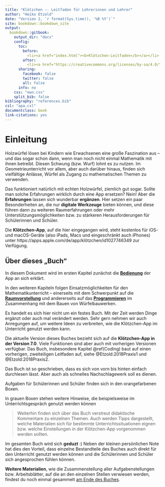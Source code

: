 ```yaml
---
title: "Klötzchen -- Leitfaden für Lehrerinnen und Lehrer"
author: "Heiko Etzold"
date: "Version 2, `r format(Sys.time(), '%B %Y')`"
site: bookdown::bookdown_site
output: 
  bookdown::gitbook:
    output_dir: "docs"
    config:
      toc:
        before: 
          <li><a href="index.html"><b>Klötzchen-Leitfaden</b></a></li>
        after: 
          <li><a href="https://creativecommons.org/licenses/by-sa/4.0/"><img src="pictures/by-sa.png" height="20px"/></a></li>
      sharing:
        facebook: false
        twitter: false
        all: false
      info: no
    css: "own.css"
    split_bib: false
bibliography: "references.bib" 
csl: "apa.csl"
documentclass: book
link-citations: yes
---
```


# Einleitung {- #Einleitung}

Holzwürfel lösen bei Kindern wie Erwachsenen eine große Faszination aus -- und das sogar schon dann, wenn man noch nicht einmal Mathematik mit ihnen betreibt. Diesen Schwung (bzw. Wurf) lohnt es zu nutzen. Im Geometrieunterricht vor allem, aber auch darüber hinaus, finden sich vielfältige Anlässe, Würfel als Zugang zu mathematischen Themen zu verwenden.

Das funktioniert natürlich mit echten Holzwürfel, ziemlich gut sogar. Sollte man solche Erfahrungen wirklich durch eine App ersetzen? Nein! Aber die **Erfahrungen** lassen sich wunderbar **ergänzen**. Hier setzen ein paar Besonderheiten an, die nur **digitale Werkzeuge** bieten können, und diese führen dann zu weiteren Raumerfahrungen oder mehr Unterstützungsmöglichkeiten bzw. zu stärkeren Herausforderungen für Schülerinnen und Schüler.

Die **Klötzchen-App**, auf die hier eingegangen wird, steht kostenlos für iOS- und macOS-Geräte (also iPads, Macs und eingeschränkt auch iPhones) unter https://apps.apple.com/de/app/klötzchen/id1027746349 zur Verfügung.


## Über dieses „Buch“ {-}

In diesem Dokument wird im ersten Kapitel zunächst die **[Bedienung](#bedienung-der-klötzchen-app)** der App an sich erklärt.

In den weiteren Kapiteln folgen Einsatzmöglichkeiten für den Mathematikunterricht -- einerseits mit dem Schwerpunkt auf die **[Raumvorstellung](#Raumvorstellung)** und andererseits auf das **[Programmieren](#Coding)** im Zusammenhang mit dem Bauen von Würfelbauwerken.

Es handelt es sich hier nicht um ein festes Buch. Mit der Zeit werden Dinge ergänzt oder auch mal verändert werden. Sehr gern nehmen wir auch Anregungen auf, um weitere Ideen zu verbreiten, wie die Klötzchen-App im Unterricht genutzt werden kann. 

Die aktuelle Version dieses Buches bezieht sich auf die **Klötzchen-App in der Version 7.0**. Viele Funktionen sind aber auch mit vorherigen Versionen verfügbar. Das Buch, insbesondere Kapitel \@ref(Coding) baut auf einen vorherigen, zweiteiligen Leitfaden auf, siehe @Etzold:2018Praxis1 und @Etzold:2018Praxis2.

Das Buch ist so geschrieben, dass es sich von vorn bis hinten einfach durchlesen lässt. Aber auch als schnelles Nachschlagewerk soll es dienen.

::: {.task}
Aufgaben für Schülerinnen und Schüler finden sich in den orangefarbenen Boxen. 
:::
    
::: {.hint}
In grauen Boxen stehen weitere Hinweise, die beispielsweise im Unterrichtsgespräch genutzt werden können
:::


> Weiterhin finden sich über das Buch verstreut didaktische Kommentare zu einzelnen Themen. Auch werden Tipps dargestellt, welche Materialien sich für bestimmte Unterrichtssituationen eignen bzw. welche Einstellungen in der Klötzchen-App vorgenommen werden sollten.

Im gesamten Buch wird sich **geduzt** :) Neben der kleinen persönlichen Note hat dies den Vorteil, dass einzelne Bestandteile des Buches auch direkt für den Unterricht genutzt werden können und die Schülerinnen und Schüler sich angesprochen fühlen können. 

**Weitere Materialien**, wie die Zusammenstellung aller Aufgabenstellungen bzw. Arbeitsblätter, auf die an den einzelnen Stellen verwiesen werden, findest du noch einmal gesammelt [am Ende des Buches](#Material). 
